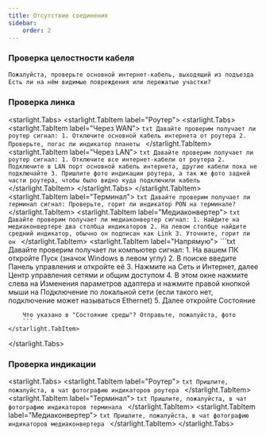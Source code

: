 ```yaml
---
title: Отсутствие соединения
sidebar:
    order: 2
---
```


### Проверка целостности кабеля
```txt
Пожалуйста, проверьте основной интернет-кабель, выходящий из подъезда
Есть ли на нём видимые повреждения или пережатые участки?
```

### Проверка линка
<starlight.Tabs>
    <starlight.TabItem label="Роутер">
        <starlight.Tabs>
            <starlight.TabItem label="Через WAN">
                ```txt
                Давайте проверим получает ли роутер сигнал:
                1. Отключите основной кабель интернета от роутера
                2. Проверьте, погас ли индикатор планеты
                ```
            </starlight.TabItem>
            <starlight.TabItem label="Через LAN">
                ```txt
                Давайте проверим получает ли роутер сигнал:
                1. Отключите все интернет-кабели от роутера
                2. Подключите в LAN порт основной кабель интернета, другие кабели пока не подключайте
                3. Пришлите фото индикации роутера, а так же фото задней части роутера, чтобы было видно куда подключили кабель
                ```
            </starlight.TabItem>
        </starlight.Tabs>
    </starlight.TabItem>
    <starlight.TabItem label="Терминал">
        ```txt
        Давайте проверим получает ли терминал сигнал:
        Проверьте, горит ли индикатор PON на терминале?
        ```
    </starlight.TabItem>
    <starlight.TabItem label="Медиаконвертер">
        ```txt
        Давайте проверим получает ли медиаконвертер сигнал:
        1. Найдите на медиаконвертере два столбца индикаторов
        2. На левом столбце найдите средний индикатор, обычно он подписан как Link
        3. Уточните, горит ли он
        ```
    </starlight.TabItem>
    <starlight.TabItem label="Напрямую">
        ```txt
        Давайте проверим получает ли компьютер сигнал:
        1. На вашем ПК откройте Пуск (значок Windows в левом углу)
        2. В поиске введите Панель управления и откройте её
        3. Нажмите на Сеть и Интернет, далее Центр управления сетями и общим доступом
        4. В этом окне нажмите слева на Изменения параметров адаптера и нажмите правой кнопкой мыши на Подключение по
        локальной сети (если такого нет, подключение может называться Ethernet)
        5. Далее откройте Состояние

        Что указано в "Состояние среды"? Отправьте, пожалуйста, фото
        ```
    </starlight.TabItem>
</starlight.Tabs>

### Проверка индикации
<starlight.Tabs>
    <starlight.TabItem label="Роутер">
        ```txt
        Пришлите, пожалуйста, в чат фотографию индикаторов роутера
        ```
    </starlight.TabItem>
    <starlight.TabItem label="Терминал">
        ```txt
        Пришлите, пожалуйста, в чат фотографию индикаторов терминала
        ```
    </starlight.TabItem>
    <starlight.TabItem label="Медиаконвертер">
        ```txt
        Пришлите, пожалуйста, в чат фотографию индикаторов медиаконвертера
        ```
    </starlight.TabItem>
</starlight.Tabs>